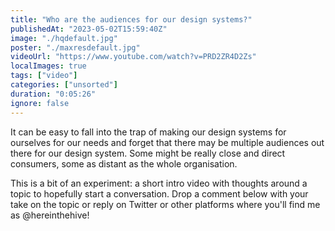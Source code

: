 ```yaml
---
title: "Who are the audiences for our design systems?"
publishedAt: "2023-05-02T15:59:40Z"
image: "./hqdefault.jpg"
poster: "./maxresdefault.jpg"
videoUrl: "https://www.youtube.com/watch?v=PRD2ZR4D2Zs"
localImages: true
tags: ["video"]
categories: ["unsorted"]
duration: "0:05:26"
ignore: false
---
```

It can be easy to fall into the trap of making our design systems for ourselves for our needs and forget that there may be multiple audiences out there for our design system. Some might be really close and direct consumers, some as distant as the whole organisation. 

This is a bit of an experiment: a short intro video with thoughts around a topic to hopefully start a conversation. Drop a comment below with your take on the topic or reply on Twitter or other platforms where you'll find me as @hereinthehive!
